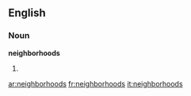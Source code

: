 ==English==

===Noun===
'''neighborhoods'''

# {{plural of|[[neighborhood]]}}

[[ar:neighborhoods]]
[[fr:neighborhoods]]
[[it:neighborhoods]]